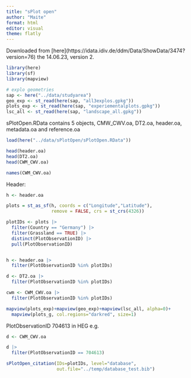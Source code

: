 ```yaml
---
title: "sPlot open"
author: "Maite"
format: html
editor: visual
theme: flatly
---
```


Downloaded from \[here\](https://idata.idiv.de/ddm/Data/ShowData/3474?version=76) the 14.06.23, version 2.

```r
library(here)
library(sf)
library(mapview)
```


```r
# explo geometries
sap <- here("../data/studyarea")
geo_exp <- st_read(here(sap, "all3explos.gpkg"))
plots_exp <- st_read(here(sap, "experiementalplots.gpkg"))
lsc_all <- st_read(here(sap, "landscape_all.gpkg"))
```

sPlotOpen.RData contains 5 objects, CMW_CWV.oa, DT2.oa, header.oa, metadata.oa and reference.oa

```r
load(here("../data/sPlotOpen/sPlotOpen.RData"))

head(header.oa)
head(DT2.oa)
head(CWM_CWV.oa)

names(CWM_CWV.oa)
```

Header:

```r
h <- header.oa

plots = st_as_sf(h, coords = c("Longitude","Latitude"), 
                 remove = FALSE, crs = st_crs(4326))

plotIDs <- plots |>
  filter(Country == "Germany") |>
  filter(Grassland == TRUE) |>
  distinct(PlotObservationID) |>
  pull(PlotObservationID)


h <- header.oa |>
  filter(PlotObservationID %in% plotIDs)

d <- DT2.oa |>
  filter(PlotObservationID %in% plotIDs)

cwm <- CWM_CWV.oa |>
  filter(PlotObservationID %in% plotIDs)

mapview(plots_exp)+mapview(geo_exp)+mapview(lsc_all, alpha=0)+
  mapview(plots_g, col.regions="darkred", size=1)

```

PlotObservationID 704613 in HEG e.g.
```r
d <- CWM_CWV.oa

d |>
  filter(PlotObservationID == 704613)

sPlotOpen_citation(IDs=plotIDs, level="database",
                   out.file="../temp/database_test.bib")
```

